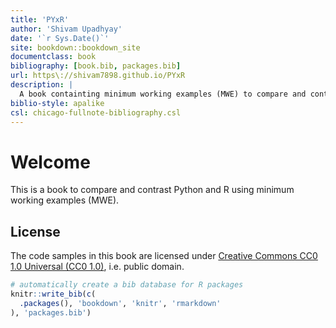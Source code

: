 ```yaml
--- 
title: 'PYxR'
author: 'Shivam Upadhyay'
date: '`r Sys.Date()`'
site: bookdown::bookdown_site
documentclass: book
bibliography: [book.bib, packages.bib]
url: https\://shivam7898.github.io/PYxR
description: |
  A book containting minimum working examples (MWE) to compare and contrast Python and R.
biblio-style: apalike
csl: chicago-fullnote-bibliography.csl
---
```


# Welcome {.unnumbered}

This is a book to compare and contrast Python and R using minimum working examples (MWE). 

## License {.unnumbered}

The code samples in this book are licensed under [Creative Commons CC0 1.0 Universal (CC0 1.0)](https://creativecommons.org/publicdomain/zero/1.0/), i.e. public domain.

```r
# automatically create a bib database for R packages
knitr::write_bib(c(
  .packages(), 'bookdown', 'knitr', 'rmarkdown'
), 'packages.bib')
```
